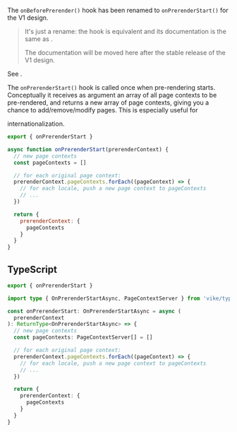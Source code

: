 
The `onBeforePrerender()` hook has been renamed to `onPrerenderStart()` for the V1 design.

> It's just a rename: the hook is equivalent and its documentation is the same as <Link href="/i18n#pre-rendering" />.
>
> The documentation will be moved here after the stable release of the V1 design.

See <Link href="/migration/v1-design#renamed-hooks" />.

The `onPrerenderStart()` hook is called once when <Link href="/pre-rendering">pre-rendering</Link> starts. Conceptually
it receives as argument an array of all <Link href="/pageContext">page contexts</Link> to be pre-rendered, and returns
a new array of page contexts, giving you a chance to add/remove/modify pages. This is especially useful for
<Link href="/i18n">internationalization</Link>.

```js
export { onPrerenderStart }

async function onPrerenderStart(prerenderContext) {
  // new page contexts
  const pageContexts = []

  // for each original page context:
  prerenderContext.pageContexts.forEach((pageContext) => {
    // for each locale, push a new page context to pageContexts
    // ...
  })

  return {
    prerenderContext: {
      pageContexts
    }
  }
}
```


## TypeScript

```ts
export { onPrerenderStart }

import type { OnPrerenderStartAsync, PageContextServer } from 'vike/types'

const onPrerenderStart: OnPrerenderStartAsync = async (
  prerenderContext
): ReturnType<OnPrerenderStartAsync> => {
  // new page contexts
  const pageContexts: PageContextServer[] = []

  // for each original page context:
  prerenderContext.pageContexts.forEach((pageContext) => {
    // for each locale, push a new page context to pageContexts
    // ...
  })

  return {
    prerenderContext: {
      pageContexts
    }
  }
}
```

<HookTypeScriptHints hookTypeName="OnPrerenderStartAsync" />
